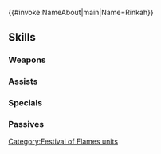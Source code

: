 {{#invoke:NameAbout|main|Name=Rinkah}}{{HeroPage Tabs}}
{{Hero Infobox
|Name=Rinkah
|Title=Consuming Flame
|WeaponType=Red Sword
|MoveType=Infantry
|Origin=Fire Emblem Fates
|Gender=Female
|actorEN=Sara Cravens
|actorJP=石川由依
|artist=チーコ
|additionDate=September 6, 2022
|releaseDate=September 7, 2022
|cv1=11
|cv2=400200
|TagID=炎部族リンカ
|InternalID=847
|Properties=special,hat,tiara
|description=Daughter of the Flame Tribe chieftain, fueled by a white-hot passion for the festival burning deep within her. Appears in Fire Emblem Fates.
}}
{{Stats Page
|Lv1HP=18|Lv1ATK=9|Lv1SPD=11|Lv1DEF=14|Lv1RES=3
|GRHP=50|GRATK=65|GRSPD=70|GRDEF=70|GRRES=50
}}
==Skills==
===Weapons===
{{Weapons Table
|weapon1=Iron Sword
|weapon1Default=1
|weapon1Unlock=1
|weapon2=Steel Sword
|weapon2Default=2
|weapon2Unlock=2
|weapon3=Flame Gunbai
|weapon3Default=3
|weapon3Unlock=3
|weapon4=Flame Gunbai+
|weapon4Default=5
|weapon4Unlock=5
}}
===Assists===
{{Assists Table
|assist1=Pivot
|assist1Default=4
|assist1Unlock=3
}}
===Specials===
{{Specials Table}}
===Passives===
{{Passives Table
|passiveA1=Atk/Spd Ideal 1
|passiveA2=Atk/Spd Ideal 2
|passiveA3=Atk/Spd Ideal 3
|passiveA1Unlock=1
|passiveA2Unlock=2
|passiveA3Unlock=4
|passiveC1=Odd Tempest 1
|passiveC2=Odd Tempest 2
|passiveC3=Odd Tempest 3
|passiveC1Unlock=3
|passiveC2Unlock=4
|passiveC3Unlock=5
}}
{{Heroes Navbox}}
[[Category:Festival of Flames units]]